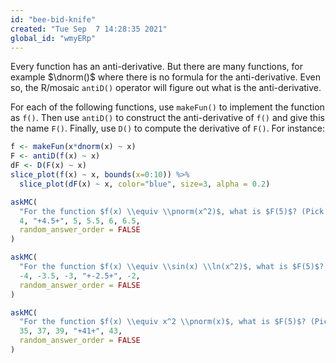 ```yaml
---
id: "bee-bid-knife"
created: "Tue Sep  7 14:28:35 2021"
global_id: "wmyERp"
---
```


Every function has an anti-derivative. But there are many functions, for example $\dnorm()$ where there is no formula for the anti-derivative. Even so, the R/mosaic `antiD()` operator will figure out what is the anti-derivative. 

For each of the following functions, use `makeFun()` to implement the function as `f()`. Then use `antiD()` to construct the anti-derivative of `f()` and give this the name `F()`. Finally, use `D()` to compute the derivative of `F()`. For instance:

```r
f <- makeFun(x*dnorm(x) ~ x)
F <- antiD(f(x) ~ x)
dF <- D(F(x) ~ x)
slice_plot(f(x) ~ x, bounds(x=0:10)) %>%
  slice_plot(dF(x) ~ x, color="blue", size=3, alpha = 0.2)
```


```r
askMC(
  "For the function $f(x) \\equiv \\pnorm(x^2)$, what is $F(5)$? (Pick the closest answer.)",
  4, "+4.5+", 5, 5.5, 6, 6.5, 
  random_answer_order = FALSE
)
```

```r
askMC(
  "For the function $f(x) \\equiv \\sin(x) \\ln(x^2)$, what is $F(5)$? (Pick the closest answer.)",
  -4, -3.5, -3, "+-2.5+", -2,
  random_answer_order = FALSE
)
```

```r
askMC(
  "For the function $f(x) \\equiv x^2 \\pnorm(x)$, what is $F(5)$? (Pick the closest answer.)",
  35, 37, 39, "+41+", 43,
  random_answer_order = FALSE
)
```

